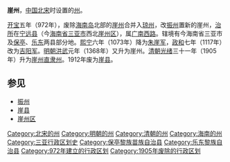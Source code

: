 '''崖州'''，[[中国|中国]][[北宋|北宋]]时设置的[[州|州]]。

[[开宝|开宝]]五年（972年），废除[[海南岛|海南岛]]北部的[[崖州|崖州]]合并入[[琼州|琼州]]，改[[振州|振州]]置新的崖州，[[治所|治所]]在[[宁远县_(隋朝)|宁远县]]（今[[海南省|海南省]][[三亚市|三亚市]]西北[[崖州区|崖州区]]），属[[广南西路|广南西路]]。辖境有今海南省三亚市及[[保亭黎族苗族自治县|保亭]]、[[乐东黎族自治县|乐东]]两县部分地。[[熙宁|熙宁]]六年（1073年）降为[[朱崖军|朱崖军]]，[[政和_(年号)|政和]]七年（1117年）改为[[吉阳军|吉阳军]]。[[明朝|明朝]][[洪武|洪武]]元年（1368年）又升为崖州。[[清朝|清朝]][[光绪|光绪]]三十一年（1905年）升为[[崖州直隶州|崖州直隶州]]。1912年废为[[崖县|崖县]]。 
==参见==
* [[振州|振州]]
* [[崖县|崖县]]
* [[崖州区|崖州区]]
{{海南行政区划小作品}}
{{DEFAULTSORT:Y}}
[[Category:北宋的州|Category:北宋的州]]
[[Category:明朝的州|Category:明朝的州]]
[[Category:清朝的州|Category:清朝的州]]
[[Category:海南的州|Category:海南的州]]
[[Category:三亚行政区划史|Category:三亚行政区划史]]
[[Category:保亭黎族苗族自治县|Category:保亭黎族苗族自治县]]
[[Category:乐东黎族自治县|Category:乐东黎族自治县]]
[[Category:972年建立的行政区划|Category:972年建立的行政区划]]
[[Category:1905年废除的行政区划|Category:1905年废除的行政区划]]